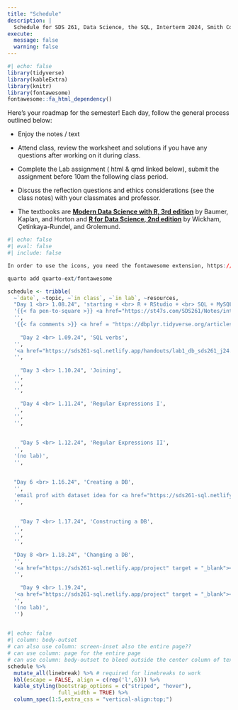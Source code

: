```yaml
---
title: "Schedule"
description: |
  Schedule for SDS 261, Data Science, the SQL, Interterm 2024, Smith College
execute: 
  message: false
  warning: false
---
```


```r
#| echo: false
library(tidyverse)
library(kableExtra)
library(knitr)
library(fontawesome)
fontawesome::fa_html_dependency()
```

Here's your roadmap for the semester! Each day, follow the general process outlined below:

-   Enjoy the notes / text <i class="fas fa-book-open"></i>

-   Attend class, review the <i class="fas fa-pencil-alt"></i> worksheet and solutions if you have any questions after working on it during class.

-   Complete the Lab assignment (<i class="fa-solid fa-code"></i> html & <i class="fa-brands fa-r-project"></i> qmd linked below), <i class="fa-solid fa-paper-plane"></i> submit the assignment before 10am the following class period.

-   Discuss the reflection questions <i class="fas fa-lightbulb" target="_blank"></i> and ethics considerations <i class="fas fa-balance-scale"></i> (see the <i class="fas fa-book-open"></i> class notes) with your classmates and professor.

-   The textbooks are <b> <a href = "https://mdsr-book.github.io/mdsr3e/" target = "_blank">Modern Data Science with R, 3rd edition</a></b> by Baumer, Kaplan, and Horton and <b> <a href = "https://r4ds.hadley.nz/" target = "_blank">R for Data Science, 2nd edition</a></b> by Wickham, Çetinkaya-Rundel, and Grolemund.

```r
#| echo: false
#| eval: false
#| include: false

In order to use the icons, you need the fontawesome extension, https://github.com/quarto-ext/fontawesome

quarto add quarto-ext/fontawesome
```


```r
schedule <- tribble(
  ~`date`, ~topic, ~`in class`, ~`in lab`, ~resources,
  "Day 1 <br> 1.08.24", 'starting + <br> R + RStudio + <br> SQL + MySQL', 
  '{{< fa pen-to-square >}} <a href="https://st47s.com/SDS261/Notes/intro.html" target = "_blank">Introduction</a> <br> <i class="fas fa-book-open"></i> {{< fa book-open >}} <a href="https://mdsr-book.github.io/mdsr3e/15-sqlI.html#sec-dplyr-sql" target = "_blank"> MDSR3 15.1</a> <br> {{< fa book-open >}} <a href="https://r4ds.hadley.nz/databases.html#database-basics" target = "_blank"> RDS2 21.2</a> <br> {{< fa desktop >}} <a href="https://sds261-sql.netlify.app/slides/2024-01-08-db.html" target = "_blank"> What is a DB?</a> <br> {{< fa pencil >}} <a href="https://sds261-sql.netlify.app/handouts/ws1_sds261_j24.pdf" target = "_blank">WS 1</a>',
  '',
  '{{< fa comments >}} <a href = "https://dbplyr.tidyverse.org/articles/dbplyr.html" target = "_blank"><b>dbplyr</b> package</a>',
  
    "Day 2 <br> 1.09.24", 'SQL verbs',
  '',
  '<a href="https://sds261-sql.netlify.app/handouts/lab1_db_sds261_j24.html" target = "_blank"><i class="fas fa-desktop"></i> Lab1-DB-html</a> <br> <a href="https://sds261-sql.netlify.app/handouts/lab1_db_sds261_j24.qmd" target = "_blank"><i class="fas fa-desktop"></i> Lab1-DB-qmd</a>',
  '',
  
    "Day 3 <br> 1.10.24", 'Joining',
  '',
  '',
  '',
  
    "Day 4 <br> 1.11.24", 'Regular Expressions I',
  '',
  '',
  '',

  
    "Day 5 <br> 1.12.24", 'Regular Expressions II',
  '',
  '(no lab)',
  '',
  
  
  "Day 6 <br> 1.16.24", 'Creating a DB',
  '',
  'email prof with dataset idea for <a href="https://sds261-sql.netlify.app/project" target = "_blank"><i class="fas fa-pencil-alt"></i>project</a>',
  '',
  
  
    "Day 7 <br> 1.17.24", 'Constructing a DB',
  '',
  '',
  '',
  
  "Day 8 <br> 1.18.24", 'Changing a DB',
  '',
  '<a href="https://sds261-sql.netlify.app/project" target = "_blank"><i class="fas fa-pencil-alt"></i> Project</a>',
  '',  
  
    "Day 9 <br> 1.19.24", 
  '<a href="https://sds261-sql.netlify.app/project" target = "_blank"><i class="fas fa-pencil-alt"></i> Project</a>', 
  '',
  '(no lab)',
  '') 
  
```



```r
#| echo: false
#| column: body-outset
# can also use column: screen-inset also the entire page??
# can use column: page for the entire page
# can use column: body-outset to bleed outside the center column of text
schedule %>% 
  mutate_all(linebreak) %>% # required for linebreaks to work
  kbl(escape = FALSE, align = c(rep('l',6))) %>%
  kable_styling(bootstrap_options = c("striped", "hover"),
                full_width = TRUE) %>%
  column_spec(1:5,extra_css = "vertical-align:top;")
```




